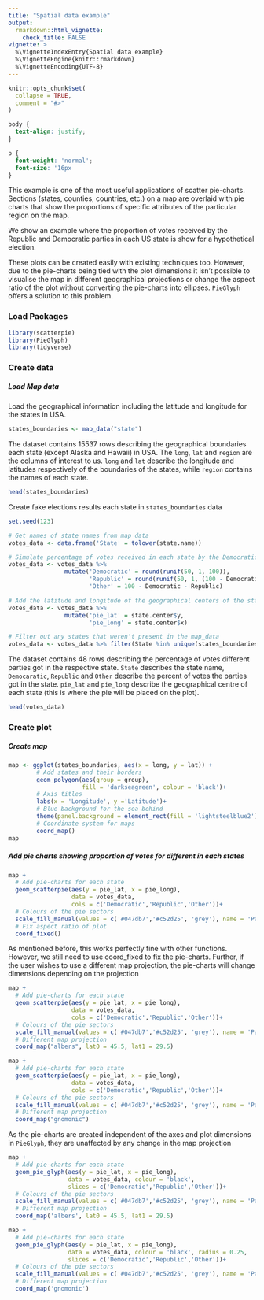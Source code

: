 ```yaml
---
title: "Spatial data example"
output: 
  rmarkdown::html_vignette:
    check_title: FALSE
vignette: >
  %\VignetteIndexEntry{Spatial data example}
  %\VignetteEngine{knitr::rmarkdown}
  %\VignetteEncoding{UTF-8}
---
```


```r
knitr::opts_chunk$set(
  collapse = TRUE,
  comment = "#>"
)
```

```css
body {
  text-align: justify;
}

p {
  font-weight: 'normal';
  font-size: '16px
}
```

<p>This example is one of the most useful applications of scatter pie-charts. Sections (states, counties, countries, etc.) on a map are overlaid with pie charts that show the proportions of specific attributes of the particular region on the map.</p>

<p>We show an example where the proportion of votes received by the Republic and Democratic parties in each US state is show for a hypothetical election.</p>

<p>These plots can be created easily with existing techniques too. However, due to the pie-charts being tied with the plot dimensions it isn't possible to visualise the map in different geographical projections or change the aspect ratio of the plot without converting the pie-charts into ellipses. `PieGlyph` offers a solution to this problem.</p>

### Load Packages
```r
library(scatterpie)
library(PieGlyph)
library(tidyverse)
```

### Create data

##### Load Map data
<p>Load the geographical information including the latitude and longitude for the states in USA.</p>

```r
states_boundaries <- map_data("state")
```
<p>The dataset contains 15537 rows describing the geographical boundaries each state (except Alaska and Hawaii) in USA. The `long`, `lat` and `region` are the columns of interest to us. `long` and `lat` describe the longitude and latitudes respectively of the boundaries of the states, while `region` contains the names of each state.</p>

```r
head(states_boundaries)
```

<p>Create fake elections results each state in `states_boundaries` data</p>

```r
set.seed(123)

# Get names of state names from map data
votes_data <- data.frame('State' = tolower(state.name))

# Simulate percentage of votes received in each state by the Democratic, Republic and other parties
votes_data <- votes_data %>% 
                mutate('Democratic' = round(runif(50, 1, 100)),
                       'Republic' = round(runif(50, 1, (100 - Democratic))),
                       'Other' = 100 - Democratic - Republic)

# Add the latitude and longitude of the geographical centers of the states to place the pies 
votes_data <- votes_data %>% 
                mutate('pie_lat' = state.center$y,
                       'pie_long' = state.center$x)

# Filter out any states that weren't present in the map_data
votes_data <- votes_data %>% filter(State %in% unique(states_boundaries$region))
```

<p>The dataset contains 48 rows describing the percentage of votes different parties got in the respective state. `State` describes the state name, `Democaratic`, `Republic` and `Other` describe the percent of votes the parties got in the state. `pie_lat` and `pie_long` describe the geographical centre of each state (this is where the pie will be placed on the plot).  

```r
head(votes_data)
```

### Create plot
##### Create map

```r
map <- ggplot(states_boundaries, aes(x = long, y = lat)) +
        # Add states and their borders
        geom_polygon(aes(group = group),
                     fill = 'darkseagreen', colour = 'black')+
        # Axis titles
        labs(x = 'Longitude', y ='Latitude')+
        # Blue background for the sea behind
        theme(panel.background = element_rect(fill = 'lightsteelblue2'))+
        # Coordinate system for maps
        coord_map()
map
```

##### Add pie charts showing proportion of votes for different in each states
```r
map + 
  # Add pie-charts for each state
  geom_scatterpie(aes(y = pie_lat, x = pie_long),
                  data = votes_data,
                  cols = c('Democratic','Republic','Other'))+
  # Colours of the pie sectors
  scale_fill_manual(values = c('#047db7','#c52d25', 'grey'), name = 'Party')+
  # Fix aspect ratio of plot
  coord_fixed()

```

<p>As mentioned before, this works perfectly fine with other functions. However, we still need to use coord_fixed to fix the pie-charts. Further, if the user wishes to use a different map projection, the pie-charts will change dimensions depending on the projection</p>

```r
map + 
  # Add pie-charts for each state
  geom_scatterpie(aes(y = pie_lat, x = pie_long),
                  data = votes_data,
                  cols = c('Democratic','Republic','Other'))+
  # Colours of the pie sectors
  scale_fill_manual(values = c('#047db7','#c52d25', 'grey'), name = 'Party')+
  # Different map projection
  coord_map("albers", lat0 = 45.5, lat1 = 29.5)
```

```r
map + 
  # Add pie-charts for each state
  geom_scatterpie(aes(y = pie_lat, x = pie_long),
                  data = votes_data,
                  cols = c('Democratic','Republic','Other'))+
  # Colours of the pie sectors
  scale_fill_manual(values = c('#047db7','#c52d25', 'grey'), name = 'Party')+
  # Different map projection
  coord_map("gnomonic")
```

<p>As the pie-charts are created independent of the axes and plot dimensions in `PieGlyph`, they are unaffected by any change in the map projection</p>
```r
map + 
  # Add pie-charts for each state
  geom_pie_glyph(aes(y = pie_lat, x = pie_long),
                 data = votes_data, colour = 'black',
                 slices = c('Democratic','Republic','Other'))+
  # Colours of the pie sectors
  scale_fill_manual(values = c('#047db7','#c52d25', 'grey'), name = 'Party')+
  # Different map projection
  coord_map('albers', lat0 = 45.5, lat1 = 29.5)
```

```r
map + 
  # Add pie-charts for each state
  geom_pie_glyph(aes(y = pie_lat, x = pie_long),
                 data = votes_data, colour = 'black', radius = 0.25,
                 slices = c('Democratic','Republic','Other'))+
  # Colours of the pie sectors
  scale_fill_manual(values = c('#047db7','#c52d25', 'grey'), name = 'Party')+
  # Different map projection
  coord_map('gnomonic')
```

